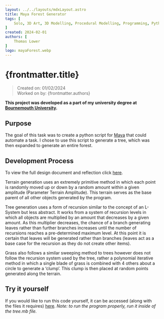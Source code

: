 ```yaml
---
layout: ../../layouts/mdxLayout.astro
title: Maya Forest Generator
tags: [
    Solo, 3D Art, 3D Modelling, Procedural Modelling, Programming, Python, Maya, Environment, University Assignment, Nature
]
created: 2024-02-01
authors: [
    Thomas Lower
]
logo: mayaForest.webp
---
```



# {frontmatter.title}
>Created on: 01/02/2024<br/>
>Worked on by: {frontmatter.authors}

**This project was developed as a part of my university degree at [Bournemouth University](https://www.bournemouth.ac.uk/study/courses/ba-hons-computer-animation-visual-effects).**

## Purpose

The goal of this task was to create a python script for [Maya](https://www.autodesk.co.uk/products/maya/overview?mktvar002=3466774|SEM|15984960873|135583738507|kwd-11205246&utm_source=GGL&utm_medium=SEM&utm_campaign=GGL_M-E_Maya_EMEA_GB_Visits_SEM_BR_New_EX_0006_3466774&utm_id=3466774&utm_term=kwd-11205246&gclsrc=aw.ds&&) that could automate a task. I chose to use this script to generate a tree, which was then expanded to generate an entire forest.

<MDXImage src={TreeImage} alt="A failed attempt at generating trees where random values used were not clamped properly"/>

## Development Process

To view the full design document and reflection click [here](https://livebournemouthac-my.sharepoint.com/:b:/g/personal/s5605187_bournemouth_ac_uk/EXNiz9ogdGdKpfzH379-C9ABbu7HssbCg-yAah3BdJs_zg?e=qeZNzt).

Terrain generation uses an extremely primitive method in which each point is randomly moved up or down by a random amount within a given amplitude (Parameter Terrain Amplitude). This terrain serves as the base parent of all other objects generated by the program.

Tree generation uses a form of recursion similar to the concept of an L-System but less abstract. It works from a system of recursion levels in which all objects are multiplied by an amount that decreases by a given amount. As this multiplier decreases, the chance of a branch generating leaves rather than further branches increases until the number of recursions reaches a pre-determined maximum level. At this point it is certain that leaves will be generated rather than branches (leaves act as a base case for the recursion as they do not create other items).

Grass also follows a similar sweeping method to trees however does not follow the recursion system used by the tree, rather a polynomial iterative method in which a single blade of grass is combined with 4 others about a circle to generate a ‘clump’. This clump is then placed at random points generated along the terrain.

## Try it yourself

If you would like to run this code yourself, it can be accessed (along with the files it requires) [here](https://github.com/supersliser/MayaForest). *Note: to run the program properly, run it inside of the tree.mb file.*